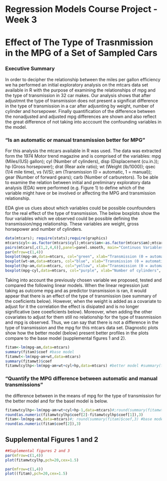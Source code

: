 Regression Models Course Project - Week 3
==========================
Effect of The Type of Trasnmission in the MPG of a Set of Sampled Cars
=======================================================

### Executive Summary
In order to decipher the relationship between the miles per gallon efficiency we ha performed an initial exploratory analysis on the mtcars data set available in R with the purpose of examining the relationships of mpg and the type of transmission in 32 car makes. Our analysis shows that after adjustmnt the type of transmission does not present a significat difference in the type of transmission in a car after adjusnting by weight, number of cylinder and horsepower. Finally quantification of the difference between the nonadjusted and adjusted mpg differences are shown and also reflect the great difference of not taking into acccount the confounding variables in the model. 

### “Is an automatic or manual transmission better for MPG”
For this analysis the mtcars available in R was used. The data was extracted form the 1974 Motor trend magazine and is comprised of the variables: mpg (Miles/(US) gallon); cyl (Number of cylinders), disp (Displacement (cu.in.)); hp (Gross horsepower); drat (Rear axle ratio); wt (Weight (lb/1000)); qsec (1/4 mile time), vs (V/S); am (Transmission (0 = automatic, 1 = manual)); gear (Number of forward gears); carb (Number of carburetors). To be able to examine the relation between initial and preliminary exploratory data analysis (EDA) were performed (e.g. Figure 1) to define which of the variable might have or be involved or affecting the MPG and transmission relationship.

EDA give us clues about which variables could be possible counfounders for the real effect of the type of transmission. The below boxplots show the four variables which we observed could be possible defining the transmission/mpg relationship. These variables are weight, gross horsepower and number of cylinders.  

```r
data(mtcars); require(stats);require(graphics)
mtcars$cyl<-as.factor(mtcars$cyl);mtcars$am<-as.factor(mtcars$am);mtcars$gear<-as.factor(mtcars$gear);mtcars$carb<-as.factor(mtcars$carb)
pairs(mtcars[,c(1,2,4,6)],panel=panel.smooth, main="Continuos Variables comparison by Type of Transmission", col=3+(mtcars$am==0), pch=20, cex=3)
par(mfrow=c(1,4))
boxplot(mpg~am,data=mtcars, col="green", xlab="Transmission (0 = automatic, 1 = manual)", ylab="MPG (Miles/(US) gallon)", frame=F)
boxplot(wt~am,data=mtcars, col="blue", xlab="Transmission (0 = automatic, 1 = manual)", ylab="Weight (lb/1000)", frame=F)
boxplot(hp~am,data=mtcars, col="yellow", xlab="Transmission (0 = automatic, 1 = manual)", ylab="Gross horsepower", frame=F)
boxplot(mpg~cyl,data=mtcars, col="purple", xlab="Number of cylinders", ylab="MPG (Miles/(US) gallon)", frame=F)
````

Taking into account the previously chosen variable we proposed, tested and compared the following linear models. When the linear regression just taking as outcome mpg and as predictor transmission is ran, it would appear that there is an effect of the type of transmission (see summary of the coeficients below). However, when the weight is added as a covariate to adjust for it the correlation the effect is disipated and is no longer significative (see coeeficients below). Moreover, when adding the other covariates to adjust for them still no relationship for the type of trasnmission and mpg is observed. Thus, we can say that there is not a difference in the type of transmission and the mpg for this mtcars data set. Diagnostic plots show how the better model (below) present better profiles in the plots compare to the base model (supplemental figures 1 and 2).  

```r
fitam<-lm(mpg~am,data=mtcars)
summary(fitam)$coef #base model
fitamwt<-lm(mpg~am+wt,data=mtcars)
summary(fitamwt)$coef
fitamwtcylhp<-lm(mpg~am+wt+cyl+hp,data=mtcars) #better model #summary(fitamwtcylhp)$coef ##data not shown
```
### "Quantify the MPG difference between automatic and manual transmissions"
the difference between in the means of mpg for the type of transmission for the better model and for the basel model is below.
```r
fitamwtcylhp<-lm(mpg~am+wt+cyl+hp-1,data=mtcars)#;round(summary(fitamwtcylhp)$coef,3) #better model
round(as.numeric(fitamwtcylhp$coef[2]-fitamwtcylhp$coef[1]),3)
fitam<-lm(mpg~am,data=mtcars)#; round(summary(fitam)$coef,3) #base model 
round(as.numeric(fitam$coef[2]),3)
```

Supplemental Figures 1 and 2
-------------------
```r
##Suplemental figures 2 and 3
par(mfrow=c(1,4))
plot(fitamwtcylhp,pch=20,cex=1.5)

par(mfrow=c(1,4))
plot((fitam),pch=20,cex=1.5)

```